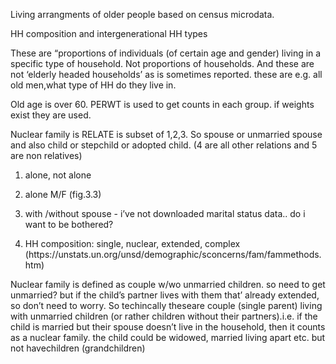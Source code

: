 
Living arrangments of older people based on census microdata.

HH composition and intergenerational HH types 

These are "proportions of individuals (of certain age and gender) living in
a specific type of household. Not proportions of households. And these are not 'elderly headed households' as is sometimes reported. these are e.g. all old men,what type of HH do they live in.

Old age is over 60. 
PERWT is used to get counts in each group. if weights exist they are used. 

Nuclear family is RELATE is subset of 1,2,3. So spouse or unmarried spouse
and also child or stepchild or adopted child. (4 are all other relations and 5 are non relatives)

1. alone, not alone

2. alone M/F (fig.3.3)

3. with /without spouse - i've not downloaded marital status data.. do i want 
to be bothered?

4. HH composition: single, nuclear, extended, complex
(https://unstats.un.org/unsd/demographic/sconcerns/fam/fammethods.htm)

Nuclear family is defined as couple w/wo unmarried children. so need to 
get unmarried? but if the child's partner lives with them that' already extended, so don't need to worry. So techincally theseare couple (single parent) living with unmarried children (or rather children without their partners).i.e. if the child is married but their spouse doesn't live in the household, then it counts as a nuclear family. the child could be widowed, married living apart etc. but not havechildren (grandchildren) 

